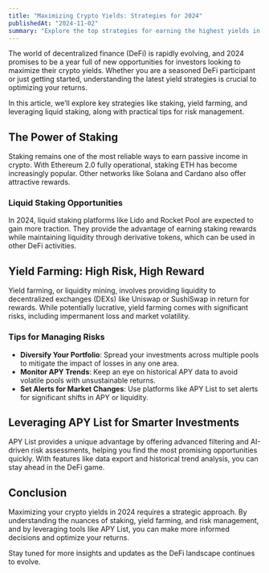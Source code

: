 ```yaml
---
title: "Maximizing Crypto Yields: Strategies for 2024"
publishedAt: "2024-11-02"
summary: "Explore the top strategies for earning the highest yields in the crypto market in 2024, from staking to yield farming, with insights into risk management."
---
```


The world of decentralized finance (DeFi) is rapidly evolving, and 2024 promises to be a year full of new opportunities for investors looking to maximize their crypto yields. Whether you are a seasoned DeFi participant or just getting started, understanding the latest yield strategies is crucial to optimizing your returns.

In this article, we’ll explore key strategies like staking, yield farming, and leveraging liquid staking, along with practical tips for risk management.

## The Power of Staking

Staking remains one of the most reliable ways to earn passive income in crypto. With Ethereum 2.0 fully operational, staking ETH has become increasingly popular. Other networks like Solana and Cardano also offer attractive rewards.

### Liquid Staking Opportunities

In 2024, liquid staking platforms like Lido and Rocket Pool are expected to gain more traction. They provide the advantage of earning staking rewards while maintaining liquidity through derivative tokens, which can be used in other DeFi activities.

## Yield Farming: High Risk, High Reward

Yield farming, or liquidity mining, involves providing liquidity to decentralized exchanges (DEXs) like Uniswap or SushiSwap in return for rewards. While potentially lucrative, yield farming comes with significant risks, including impermanent loss and market volatility.

### Tips for Managing Risks

- **Diversify Your Portfolio**: Spread your investments across multiple pools to mitigate the impact of losses in any one area.
- **Monitor APY Trends**: Keep an eye on historical APY data to avoid volatile pools with unsustainable returns.
- **Set Alerts for Market Changes**: Use platforms like APY List to set alerts for significant shifts in APY or liquidity.

## Leveraging APY List for Smarter Investments

APY List provides a unique advantage by offering advanced filtering and AI-driven risk assessments, helping you find the most promising opportunities quickly. With features like data export and historical trend analysis, you can stay ahead in the DeFi game.

## Conclusion

Maximizing your crypto yields in 2024 requires a strategic approach. By understanding the nuances of staking, yield farming, and risk management, and by leveraging tools like APY List, you can make more informed decisions and optimize your returns.

Stay tuned for more insights and updates as the DeFi landscape continues to evolve.
